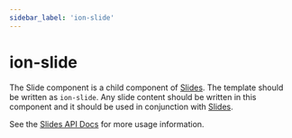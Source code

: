 ```yaml
---
sidebar_label: 'ion-slide'
---
```



# ion-slide

The Slide component is a child component of [Slides](slides.mdx). The template
should be written as `ion-slide`. Any slide content should be written
in this component and it should be used in conjunction with [Slides](slides.mdx).

See the [Slides API Docs](slides.mdx) for more usage information.
